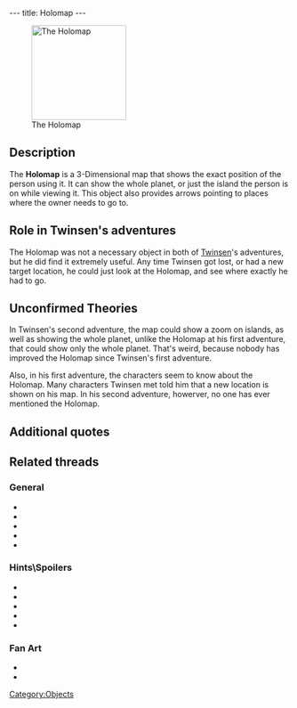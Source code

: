 ---
title: Holomap
---

[[Image:Holomap.gif|right|170px|thumb|The Holomap]]

{{Quote|
Quote=Holomap (H) key. The Holomap shows your position on the planet. The arrows represent important places that were pointed out to you during your quest. They will disappear once you have completed your task in each of the corresponding places. The Holomap rotates by pressing simultaneously (CTRL) and the arrow keys. By pressing only the arrow keys, you can scroll through text corresponding to the arrows visible on the Holomap.|
Character=Official description}}

==Description==
The '''Holomap''' is a 3-Dimensional map that shows the exact position of the person using it. It can show the whole planet, or just the island the person is on while viewing it. This object also provides arrows pointing to places where the owner needs to go to.

==Role in Twinsen's adventures==
The Holomap was not a necessary object in both of [[Twinsen]]'s adventures, but he did find it extremely useful. Any time Twinsen got lost, or had a new target location, he could just look at the Holomap, and see where exactly he had to go.

==Unconfirmed Theories==
In Twinsen's second adventure, the map could show a zoom on islands, as well as showing the whole planet, unlike the Holomap at his first adventure, that could show only the whole planet. That's weird, because nobody has improved the Holomap since Twinsen's first adventure.

Also, in his first adventure, the characters seem to know about the Holomap. Many characters Twinsen met told him that a new location is shown on his map. In his second adventure, howerver, no one has ever mentioned the Holomap.

==Additional quotes==
{{Quote|
Quote=You've just rediscovered your Holomap! You can use it by going through your inventory with the (SHIFT) key or access it directly with the (H) key.|
Character=When Twinsen found the holomap in the [[Citadel]]}}

{{Quote|
Quote=You just found your Holomap! To use it, look at the inventory by pressing <Shift> or simply press <Tab>.|
Character=When Twinsen found the holomap in [[Twinsen's house|his house]]}}

{{Quote|
Quote=The Holomap is a 3-D map system. You may use several zoom factors to determine your position on the planet. There are also arrows which can point to the location of tasks to be accomplished, after some characters have given you certain information.|
Character=Official description}}

==Related threads==
===General===
* {{thread|id=6437|title=LBA Holomap}}
* {{thread|id=11464|title=Another random thing}}
* {{thread|id=11495|title=holomap on lba 1}}
* {{thread|id=1073|title=A little strange thingy...}}
* {{thread|id=441|title=Super Holomap ?!}}

===Hints\Spoilers===
* {{thread|id=10415|title=LBA 2 Goofs}}
* {{thread|id=7106|title=How do I use the HOLOMAP in LBA1?}}
* {{thread|id=11559|title=Bug with the Holomap?}}
* {{thread|id=6472|title=Holomap & screen scrolling question from an LBA2 player}}
* {{thread|id=2592|title=Holomap}}

===Fan Art===
* {{post|id=112171|title=Lba3}}
* {{post|id=106993|title=Returnig to Hamalayi...}}

[[Category:Objects]]